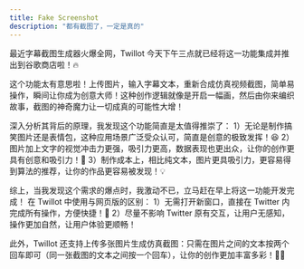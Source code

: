 ```yaml
---
title: Fake Screenshot
description: "都有截图了，一定是真的"
---
```


最近字幕截图生成器火爆全网，Twillot 今天下午三点就已经将这一功能集成并推出到谷歌商店啦！🔥

这个功能太有意思啦！上传图片，输入字幕文本，重新合成仿真视频截图，简单易操作，瞬间让你成为创意大师！这种创作逻辑就像是开启一幅画，然后由你来编织故事，截图的神奇魔力让一切成真的可能性大增！

深入分析其背后的原理，我发现这个功能简直是太值得推崇了：
1）无论是制作搞笑图片还是表情包，这种应用场景广泛受众认可，简直是创意的极致发挥！😆
2）图片加上文字的视觉冲击力更强，吸引力更高，数据表现也更出众，让你的创作更具有创意和吸引力！🎨
3）制作成本上，相比纯文本，图片更具吸引力，更容易得到算法的推荐，让你的作品更容易被发现！💡

综上，当我发现这个需求的爆点时，我激动不已，立马赶在早上将这一功能开发完成！
在 Twillot 中使用与网页版的区别：
1）无需打开新窗口，直接在 Twitter 内完成所有操作，方便快捷！🌟
2）尽量不影响 Twitter 原有交互，让用户无感知，操作更加自然，让用户体验更顺畅！

此外，Twillot 还支持上传多张图片生成仿真截图：只需在图片之间的文本按两个回车即可（同一张截图的文本之间按一个回车），让你的创作更加丰富多彩！📸🌈

